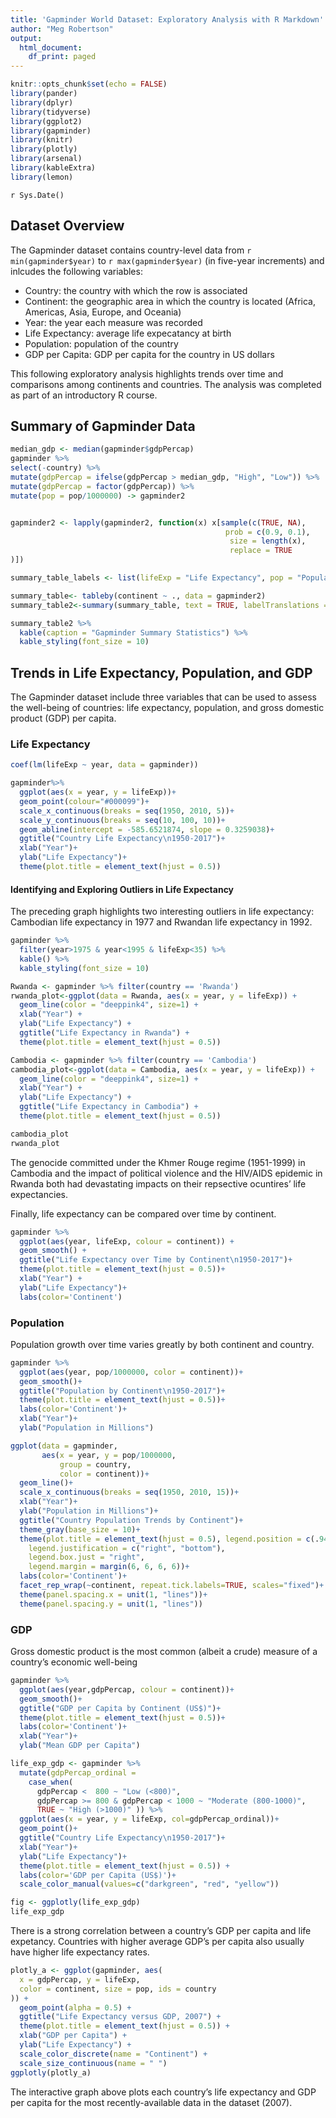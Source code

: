```yaml
---
title: 'Gapminder World Dataset: Exploratory Analysis with R Markdown'
author: "Meg Robertson"
output:
  html_document:
    df_print: paged
---
```


```r
knitr::opts_chunk$set(echo = FALSE)
library(pander)
library(dplyr)
library(tidyverse)
library(ggplot2)
library(gapminder)
library(knitr)
library(plotly)
library(arsenal)
library(kableExtra)
library(lemon)
```

<!-- README file: https://cran.r-project.org/web/packages/gapminder/README.html -->
`r Sys.Date()`

## Dataset Overview
The Gapminder dataset contains country-level data from `r min(gapminder$year)` to `r max(gapminder$year)` (in five-year increments) and inlcudes the following variables:

- Country: the country with which the row is associated
- Continent: the geographic area in which the country is located (Africa, Americas, Asia, Europe, and Oceania)
- Year: the year each measure was recorded 
- Life Expectancy: average life expecatancy at birth
- Population: population of the country
- GDP per Capita: GDP per capita for the country in US dollars

This following exploratory analysis highlights trends over time and comparisons among continents and countries. The analysis was completed as part of an introductory R course.

## Summary of Gapminder Data
```r
median_gdp <- median(gapminder$gdpPercap)
gapminder %>%
select(-country) %>%
mutate(gdpPercap = ifelse(gdpPercap > median_gdp, "High", "Low")) %>%
mutate(gdpPercap = factor(gdpPercap)) %>%
mutate(pop = pop/1000000) -> gapminder2


gapminder2 <- lapply(gapminder2, function(x) x[sample(c(TRUE, NA),
                                                prob = c(0.9, 0.1),
                                                 size = length(x),
                                                 replace = TRUE
)])

summary_table_labels <- list(lifeExp = "Life Expectancy", pop = "Population (in millions)", gdpPercap = "GDP Per Capita", year = "Year")

summary_table<- tableby(continent ~ ., data = gapminder2)
summary_table2<-summary(summary_table, text = TRUE, labelTranslations = summary_table_labels, title = "Gapminder Dataset")

summary_table2 %>%
  kable(caption = "Gapminder Summary Statistics") %>%
  kable_styling(font_size = 10)
```
## Trends in Life Expectancy, Population, and GDP 
The Gapminder dataset include three variables that can be used to assess the well-being of countries: life expectancy, population, and gross domestic product (GDP) per capita.

### Life Expectancy
```r
coef(lm(lifeExp ~ year, data = gapminder))
```

```r
gapminder%>%
  ggplot(aes(x = year, y = lifeExp))+
  geom_point(colour="#000099")+ 
  scale_x_continuous(breaks = seq(1950, 2010, 5))+
  scale_y_continuous(breaks = seq(10, 100, 10))+
  geom_abline(intercept = -585.6521874, slope = 0.3259038)+
  ggtitle("Country Life Expectancy\n1950-2017")+
  xlab("Year")+
  ylab("Life Expectancy")+
  theme(plot.title = element_text(hjust = 0.5))
```

#### Identifying and Exploring Outliers in Life Expectancy
The preceding graph highlights two interesting outliers in life expectancy: Cambodian life expectancy in 1977 and Rwandan life expectancy in 1992.

```r
gapminder %>% 
  filter(year>1975 & year<1995 & lifeExp<35) %>% 
  kable() %>% 
  kable_styling(font_size = 10)

```

```r
Rwanda <- gapminder %>% filter(country == 'Rwanda')
rwanda_plot<-ggplot(data = Rwanda, aes(x = year, y = lifeExp)) +
  geom_line(color = "deeppink4", size=1) +
  xlab("Year") + 
  ylab("Life Expectancy") +
  ggtitle("Life Expectancy in Rwanda") +
  theme(plot.title = element_text(hjust = 0.5))

Cambodia <- gapminder %>% filter(country == 'Cambodia')
cambodia_plot<-ggplot(data = Cambodia, aes(x = year, y = lifeExp)) +
  geom_line(color = "deeppink4", size=1) +
  xlab("Year") + 
  ylab("Life Expectancy") +
  ggtitle("Life Expectancy in Cambodia") +
  theme(plot.title = element_text(hjust = 0.5))
```

```r
cambodia_plot
rwanda_plot
```

The genocide committed under the Khmer Rouge regime (1951-1999) in Cambodia and the impact of political violence and the HIV/AIDS epidemic in Rwanda both had devastating impacts on their repsective ocuntires' life expectancies.

Finally, life expectancy can be compared over time by continent. 

```r
gapminder %>% 
  ggplot(aes(year, lifeExp, colour = continent)) + 
  geom_smooth() + 
  ggtitle("Life Expectancy over Time by Continent\n1950-2017")+
  theme(plot.title = element_text(hjust = 0.5))+
  xlab("Year") + 
  ylab("Life Expectancy")+
  labs(color='Continent')
```

### Population
Population growth over time varies greatly by both continent and country. 

```r
gapminder %>% 
  ggplot(aes(year, pop/1000000, color = continent))+ 
  geom_smooth()+ 
  ggtitle("Population by Continent\n1950-2017")+
  theme(plot.title = element_text(hjust = 0.5))+
  labs(color='Continent')+
  xlab("Year")+ 
  ylab("Population in Millions")
```

```r
ggplot(data = gapminder, 
       aes(x = year, y = pop/1000000, 
           group = country, 
           color = continent))+
  geom_line()+
  scale_x_continuous(breaks = seq(1950, 2010, 15))+
  xlab("Year")+ 
  ylab("Population in Millions")+
  ggtitle("Country Population Trends by Continent")+
  theme_gray(base_size = 10)+
  theme(plot.title = element_text(hjust = 0.5), legend.position = c(.94, .03),
    legend.justification = c("right", "bottom"),
    legend.box.just = "right",
    legend.margin = margin(6, 6, 6, 6))+
  labs(color='Continent')+
  facet_rep_wrap(~continent, repeat.tick.labels=TRUE, scales="fixed")+
  theme(panel.spacing.x = unit(1, "lines"))+
  theme(panel.spacing.y = unit(1, "lines"))
```


### GDP
Gross domestic product is the most common (albeit a crude) measure of a country's economic well-being 

```r
gapminder %>% 
  ggplot(aes(year,gdpPercap, colour = continent))+ 
  geom_smooth()+ 
  ggtitle("GDP per Capita by Continent (US$)")+
  theme(plot.title = element_text(hjust = 0.5))+
  labs(color='Continent')+
  xlab("Year")+ 
  ylab("Mean GDP per Capita")
```

```r
life_exp_gdp <- gapminder %>% 
  mutate(gdpPercap_ordinal = 
    case_when(
      gdpPercap <  800 ~ "Low (<800)",
      gdpPercap >= 800 & gdpPercap < 1000 ~ "Moderate (800-1000)",
      TRUE ~ "High (>1000)" )) %>%
  ggplot(aes(x = year, y = lifeExp, col=gdpPercap_ordinal))+
  geom_point()+ 
  ggtitle("Country Life Expectancy\n1950-2017")+
  xlab("Year")+
  ylab("Life Expectancy")+
  theme(plot.title = element_text(hjust = 0.5)) +
  labs(color='GDP per Capita (US$)')+
  scale_color_manual(values=c("darkgreen", "red", "yellow"))

fig <- ggplotly(life_exp_gdp)
life_exp_gdp
```

There is a strong correlation between a country's GDP per capita and life expetancy. Countries with higher average GDP's per capita also usually have higher life expectancy rates.

```r
plotly_a <- ggplot(gapminder, aes(
  x = gdpPercap, y = lifeExp,
  color = continent, size = pop, ids = country
)) +
  geom_point(alpha = 0.5) +
  ggtitle("Life Expectancy versus GDP, 2007") +
  theme(plot.title = element_text(hjust = 0.5)) +
  xlab("GDP per Capita") +
  ylab("Life Expectancy") +
  scale_color_discrete(name = "Continent") +
  scale_size_continuous(name = " ")
ggplotly(plotly_a)
```

The interactive graph above plots each country's life expectancy and GDP per capita for the most recently-available data in the dataset (2007).


<!--
## Comparing Former Yugoslavian Countries

```r
former_yugoslavia <- c("Bosnia and Herzegovina", "Croatia", 
              "Macedonia", "Montenegro", "Serbia", "Slovenia")

yugoslavia <- gapminder %>% filter(country %in% former_yugoslavia)
tail(yugoslavia, 2)

yugoslavia %>% 
  select(-continent, -pop, -gdpPercap) %>% head(4)

yugoslavia %>%
    select(country, year, lifeExp) %>%
    rename(Life_Expectancy = lifeExp) %>%
    head(4)

yugoslavia %>% filter(country == "Serbia") %>%
    select(year, pop, lifeExp) %>%
    mutate(pop_million = pop / 1000000, #<<
           life_exp_past_40 = lifeExp - 40) %>% #<<
    head(5)

yugoslavia %>% mutate(short_country = 
                 ifelse(country == "Bosnia and Herzegovina", 
                        "B and H", as.character(country))) %>%
    select(short_country, year, pop) %>%
    arrange(year, short_country) %>%
    head(3)

yugoslavia %>%
    filter(year == 1982) %>%
    summarize(n_obs = n(),
              total_pop = sum(pop),
              mean_life_exp = mean(lifeExp),
              range_life_exp = max(lifeExp) - min(lifeExp))
```
--> 
